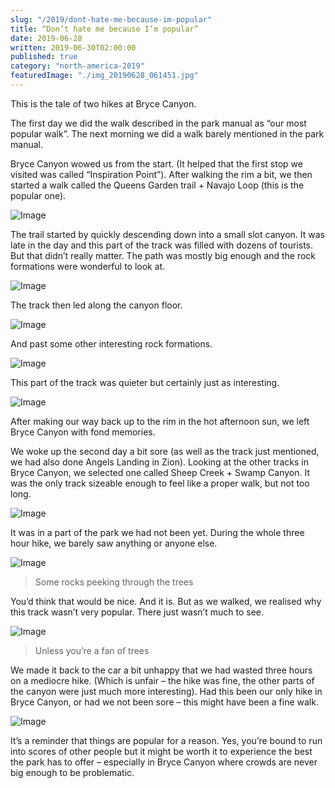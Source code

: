 ```yaml
---
slug: "/2019/dont-hate-me-because-im-popular"
title: “Don’t hate me because I’m popular”
date: 2019-06-28
written: 2019-06-30T02:00:00
published: true
category: "north-america-2019"
featuredImage: "./img_20190628_061451.jpg"
---
```


This is the tale of two hikes at Bryce Canyon.

The first day we did the walk described in the park manual as “our most popular walk”. The next morning we did a walk barely mentioned in the park manual.

Bryce Canyon wowed us from the start. (It helped that the first stop we visited was called “Inspiration Point”). After walking the rim a bit, we then started a walk called the Queens Garden trail + Navajo Loop (this is the popular one).

![Image](./img_20190628_053043.jpg)

The trail started by quickly descending down into a small slot canyon. It was late in the day and this part of the track was filled with dozens of tourists. But that didn’t really matter. The path was mostly big enough and the rock formations were wonderful to look at.

![Image](./img_20190628_054036.jpg)

The track then led along the canyon floor.

![Image](./img_20190628_063307.jpg)

And past some other interesting rock formations.

![Image](./img_20190628_061451.jpg)

This part of the track was quieter but certainly just as interesting.

![Image](./img_20190628_063612.jpg)

After making our way back up to the rim in the hot afternoon sun, we left Bryce Canyon with fond memories.

We woke up the second day a bit sore (as well as the track just mentioned, we had also done Angels Landing in Zion). Looking at the other tracks in Bryce Canyon, we selected one called Sheep Creek + Swamp Canyon. It was the only track sizeable enough to feel like a proper walk, but not too long.

![Image](./img_20190629_002034.jpg)

It was in a part of the park we had not been yet. During the whole three hour hike, we barely saw anything or anyone else.

![Image](./img_20190629_020738.jpg)

> Some rocks peeking through the trees

You’d think that would be nice. And it is. But as we walked, we realised why this track wasn’t very popular. There just wasn’t much to see.

![Image](./img_20190629_021830.jpg)

> Unless you’re a fan of trees

We made it back to the car a bit unhappy that we had wasted three hours on a mediocre hike. (Which is unfair – the hike was fine, the other parts of the canyon were just much more interesting). Had this been our only hike in Bryce Canyon, or had we not been sore – this might have been a fine walk.

![Image](./img_20190629_022141.jpg)

It’s a reminder that things are popular for a reason. Yes, you’re bound to run into scores of other people but it might be worth it to experience the best the park has to offer – especially in Bryce Canyon where crowds are never big enough to be problematic.
